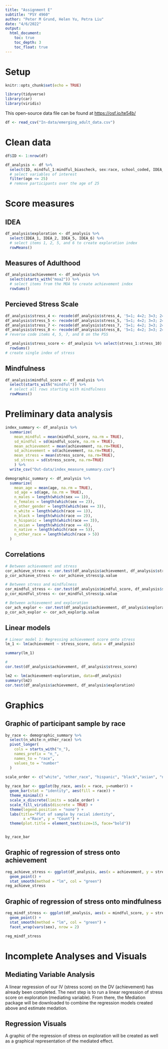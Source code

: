 ```yaml
---
title: "Assignment E"
subtitle: "PSY 4960"
author: "Peter M Grund, Helen Yu, Petra Liu"
date: "4/6/2022"
output: 
  html_document:
    toc: true
    toc_depth: 3
    toc_float: true
---
```


# Setup
```r
knitr::opts_chunk$set(echo = TRUE)
```

```r
library(tidyverse)
library(car)
library(viridis)
```

This open-source data file can be found at <https://osf.io/te54b/>

```r
df <- read_csv("In-data/emerging_adult_data.csv")

```

# Clean data

```r
df$ID <- 1:nrow(df)
```

```r
df_analysis <- df %>%
  select(ID, mindful_1:mindful_biascheck, sex:race, school_coded, IDEA_1:`IDEA-bias-dummy`, income, stress_1:stress_bias_dummy, `moa1#1_1`:`MOA-ACH_dummy`) %>%
  # select variables of interest
  filter(age <= 25)
  # remove participants over the age of 25
```

# Score measures
## IDEA
```r
df_analysis$exploration <- df_analysis %>% 
  select(IDEA_1, IDEA_2, IDEA_5, IDEA_6) %>%
  # select items 1, 2, 5, and 6 to create exploration index
  rowMeans()

```

## Measures of Adulthood
```r
df_analysis$achievement <- df_analysis %>% 
  select(starts_with("moa2")) %>% 
  # select items from the MOA to create achievement index
  rowSums()

```

## Percieved Stress Scale
```r
df_analysis$stress_4 <- recode(df_analysis$stress_4, '5=1; 4=2; 3=3; 2=4; 1=5')
df_analysis$stress_5 <- recode(df_analysis$stress_5, '5=1; 4=2; 3=3; 2=4; 1=5')
df_analysis$stress_7 <- recode(df_analysis$stress_7, '5=1; 4=2; 3=3; 2=4; 1=5')
df_analysis$stress_8 <- recode(df_analysis$stress_8, '5=1; 4=2; 3=3; 2=4; 1=5')
# reverse code items 4, 5, 7, and 8 on the PSS

df_analysis$stress_score <- df_analysis %>% select(stress_1:stress_10) %>% 
  rowSums()
# create single index of stress
```

## Mindfulness
```r
df_analysis$mindful_score <- df_analysis %>%
  select(starts_with("mindful")) %>%
  # select all rows starting with mindfulness
  rowMeans()

```

# Preliminary data analysis
```r
index_summary <- df_analysis %>%
  summarize(
    mean_mindful = mean(mindful_score, na.rm = TRUE),
    sd_mindful = sd(mindful_score, na.rm = TRUE),
    mean_achievement = mean(achievement, na.rm=TRUE),
    sd_achievement = sd(achievement, na.rm=TRUE),
    mean_stress = mean(stress_score, na.rm=TRUE),
    sd_stress = sd(stress_score, na.rm=TRUE)
    ) %>%
  write_csv("Out-data/index_measure_summary.csv")

demographic_summary <- df_analysis %>%
  summarize(
    mean_age = mean(age, na.rm = TRUE),
    sd_age = sd(age, na.rm = TRUE),
    n_males = length(which(sex == 1)),
    n_females = length(which(sex == 2)),
    n_other_gender = length(which(sex == 3)),
    n_white = length(which(race == 1)),
    n_black = length(which(race == 2)),
    n_hispanic = length(which(race == 3)),
    n_asian = length(which(race == 4)),
    n_native = length(which(race == 5)),
    n_other_race = length(which(race > 5))
  )


```


## Correlations
```r
# Between achievement and stress
cor_achieve_stress <- cor.test(df_analysis$achievement, df_analysis$stress_score)
p_cor_achieve_stress <- cor_achieve_stress$p.value

# Between stress and mindfulness
cor_mindful_stress <- cor.test(df_analysis$mindful_score, df_analysis$stress_score)
p_cor_mindful_stress <- cor_mindful_stress$p.value

# Between achievement and exploration
cor_ach_explor <- cor.test(df_analysis$achievement, df_analysis$exploration)
p_cor_ach_explor <- cor_ach_explor$p.value


```



## Linear models
```r
# Linear model 1: Regressing achievement score onto stress
lm_1 <- lm(achievement ~ stress_score, data = df_analysis)

summary(lm_1)

#
cor.test(df_analysis$achievement, df_analysis$stress_score)

lm2 <- lm(achievement~exploration, data=df_analysis)
summary(lm2)
cor.test(df_analysis$achievement, df_analysis$exploration)
```

# Graphics
## Graphic of participant sample by race
```r

by_race <- demographic_summary %>% 
  select(n_white:n_other_race) %>%
  pivot_longer(
    cols = starts_with("n_"),
    names_prefix = "n_",
    names_to = "race",
    values_to = "number"
  )
  
scale_order <- c("white", "other_race", "hispanic", "black","asian", "native")

by_race_bar <- ggplot(by_race, aes(x = race, y=number)) + 
  geom_bar(stat = "identity", aes(fill = race)) +
  theme_minimal() + 
  scale_x_discrete(limits = scale_order) +
  scale_fill_viridis(discrete = TRUE) +
  theme(legend.position = "none") +
  labs(title="Plot of sample by racial identity",
        x ="Race", y = "Count") +
  theme(plot.title = element_text(size=15, face="bold")) 


by_race_bar

```

## Graphic of regression of stress onto achievement 
```r
reg_achieve_stress <- ggplot(df_analysis, aes(x = achievement, y = stress_score)) + 
  geom_point() +
  stat_smooth(method = "lm", col = "green") 
reg_achieve_stress
```

## Graphic of regression of stress onto mindfulness
```r
reg_mindf_stress <- ggplot(df_analysis, aes(x = mindful_score, y = stress_score)) + 
  geom_point() +
  stat_smooth(method = "lm", col = "green") +
  facet_wrap(vars(sex), nrow = 2)

reg_mindf_stress
```

# Incomplete Analyses and Visuals 
## Mediating Variable Analysis 
A linear regression of our IV (stress score) on the DV (achievement) has already been completed. The next step is to run a linear regression of stress score on exploration (mediating variable). From there, the Mediation package will be downloaded to combine the regression models created above and estimate medation. 

## Regression Visuals
A graphic of the regression of stress on exploration will be created as well as a graphical representation of the mediated effect. 